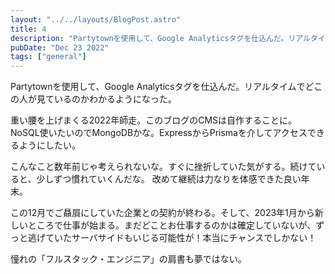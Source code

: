 ```yaml
---
layout: "../../layouts/BlogPost.astro"
title: 4
description: "Partytownを使用して、Google Analyticsタグを仕込んだ。リアルタイムでどこの人が見ているのかわかるようになった。"
pubDate: "Dec 23 2022"
tags: ["general"]
---
```


Partytownを使用して、Google Analyticsタグを仕込んだ。リアルタイムでどこの人が見ているのかわかるようになった。

重い腰を上げまくる2022年師走。このブログのCMSは自作することに。
NoSQL使いたいのでMongoDBかな。ExpressからPrismaを介してアクセスできるようにしたい。

こんなこと数年前じゃ考えられないな。すぐに挫折していた気がする。続けていると、少しずつ慣れていくんだな。
改めて継続は力なりを体感できた良い年末。

この12月でご贔屓にしていた企業との契約が終わる。そして、2023年1月から新しいところで仕事が始まる。まだどことお仕事するのかは確定していないが、ずっと逃げていたサーバサイドもいじる可能性が！本当にチャンスでしかない！

憧れの「フルスタック・エンジニア」の肩書も夢ではない。
